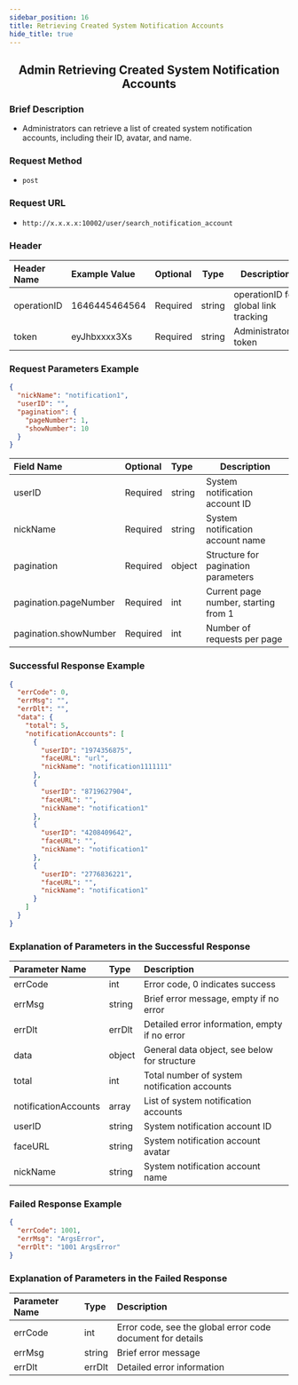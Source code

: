 ```yaml
---
sidebar_position: 16
title: Retrieving Created System Notification Accounts
hide_title: true
---
```


<center>

## Admin Retrieving Created System Notification Accounts

</center>

### Brief Description
- Administrators can retrieve a list of created system notification accounts, including their ID, avatar, and name.
### Request Method
- `post`
### Request URL
- `http://x.x.x.x:10002/user/search_notification_account`


### Header
|Header Name|Example Value|Optional|Type|Description|
|:----    |:-------    |:--- |---|------      |
|operationID|1646445464564|Required|string|operationID for global link tracking|
|token|eyJhbxxxx3Xs|Required|string|Administrator's token|


### Request Parameters Example


```json
{
  "nickName": "notification1",
  "userID": "",
  "pagination": {
    "pageNumber": 1,
    "showNumber": 10
  }
}
```
|Field Name|Optional|Type|Description|
|:----    |:-------    |:--- |---|
|userID|Required|string|System notification account ID|
|nickName|Required|string|System notification account name|
|pagination|Required|object|Structure for pagination parameters|
|pagination.pageNumber|Required|int|Current page number, starting from 1|
|pagination.showNumber|Required|int|Number of requests per page|

### Successful Response Example


```json
{
  "errCode": 0,
  "errMsg": "",
  "errDlt": "",
  "data": {
    "total": 5,
    "notificationAccounts": [
      {
        "userID": "1974356875",
        "faceURL": "url",
        "nickName": "notification1111111"
      },
      {
        "userID": "8719627904",
        "faceURL": "",
        "nickName": "notification1"
      },
      {
        "userID": "4208409642",
        "faceURL": "",
        "nickName": "notification1"
      },
      {
        "userID": "2776836221",
        "faceURL": "",
        "nickName": "notification1"
      }
    ]
  }
}
```
### Explanation of Parameters in the Successful Response


| Parameter Name      | Type     | Description                       |
|:------------------|:--------|:---------------------------------|
| errCode           | int     | Error code, 0 indicates success   |
| errMsg            | string  | Brief error message, empty if no error |
| errDlt            | errDlt  | Detailed error information, empty if no error |
| data              | object  | General data object, see below for structure |
| total             | int     | Total number of system notification accounts |
| notificationAccounts | array | List of system notification accounts |
| userID            | string  | System notification account ID |
| faceURL           | string  | System notification account avatar |
| nickName          | string  | System notification account name |


### Failed Response Example


```json
{
  "errCode": 1001,
  "errMsg": "ArgsError",
  "errDlt": "1001 ArgsError"
}
```
### Explanation of Parameters in the Failed Response


|Parameter Name|Type|Description|
|:------------|:----|:-----------|
|errCode|int|Error code, see the global error code document for details|
|errMsg|string|Brief error message|
|errDlt|errDlt|Detailed error information|